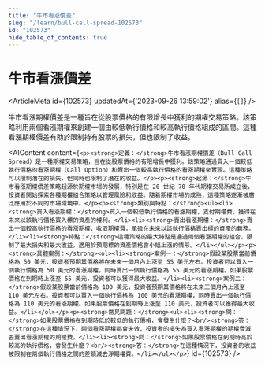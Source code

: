 ```yaml
---
title: "牛市看漲價差"
slug: "/learn/bull-call-spread-102573"
id: "102573"
hide_table_of_contents: true
---
```



# 牛市看漲價差

<ArticleMeta id={102573} updatedAt={'2023-09-26 13:59:02'} alias={`[]`} />
<div className='border-solid border-b border-t-0 my-4 border-[var(--ifm-color-gray-300)]' />

牛市看漲期權價差是一種旨在從股票價格的有限增長中獲利的期權交易策略。該策略利用兩個看漲期權來創建一個由較低執行價格和較高執行價格組成的區間。這種看漲期權價差有助於限制持有股票的損失，但也限制了收益。

<AIContent content={`<p><strong>定義：</strong>牛市看漲期權價差（Bull Call Spread）是一種期權交易策略，旨在從股票價格的有限增長中獲利。該策略通過買入一個較低執行價格的看漲期權（Call Option）和賣出一個較高執行價格的看漲期權來實現。這種策略可以限制潛在的損失，但同時也限制了潛在的收益。</p><p><strong>起源：</strong>牛市看漲期權價差策略起源於期權市場的發展，特別是在 20 世紀 70 年代期權交易所成立後，投資者開始探索各種期權組合策略以管理風險和收益。隨着期權市場的成熟，這種策略逐漸被廣泛應用於不同的市場環境中。</p><p><strong>類別與特點：</strong><ul><li><strong>買入看漲期權：</strong>買入一個較低執行價格的看漲期權，支付期權費，獲得在未來以該執行價格買入標的資產的權利。</li><li><strong>賣出看漲期權：</strong>賣出一個較高執行價格的看漲期權，收取期權費，承擔在未來以該執行價格賣出標的資產的義務。</li><li><strong>特點：</strong>這種策略的最大特點是通過兩個看漲期權的組合，限制了最大損失和最大收益。適用於預期標的資產價格會小幅上漲的情形。</li></ul></p><p><strong>具體案例：</strong><ol><li><strong>案例一：</strong>假設某股票當前價格為 50 美元，投資者預期其價格將在未來一個月內上漲至 55 美元左右。投資者可以買入一個執行價格為 50 美元的看漲期權，同時賣出一個執行價格為 55 美元的看漲期權。如果股票價格在到期時上漲至 55 美元，投資者可以獲得最大收益。</li><li><strong>案例二：</strong>假設某股票當前價格為 100 美元，投資者預期其價格將在未來三個月內上漲至 110 美元左右。投資者可以買入一個執行價格為 100 美元的看漲期權，同時賣出一個執行價格為 110 美元的看漲期權。如果股票價格在到期時上漲至 110 美元，投資者可以獲得最大收益。</li></ol></p><p><strong>常見問題：</strong><ul><li><strong>問：</strong>如果股票價格在到期時低於較低的執行價格，會發生什麼？<br/><strong>答：</strong>在這種情況下，兩個看漲期權都會失效，投資者的損失為買入看漲期權的期權費減去賣出看漲期權的期權費。</li><li><strong>問：</strong>如果股票價格在到期時高於較高的執行價格，會發生什麼？<br/><strong>答：</strong>在這種情況下，投資者的收益被限制在兩個執行價格之間的差額減去淨期權費。</li></ul></p>`} id={102573} />
